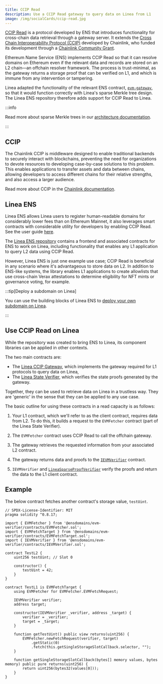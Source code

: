 ```yaml
---
title: CCIP Read
description: Use a CCIP Read gateway to query data on Linea from L1
image: /img/socialCards/ccip-read.jpg
---
```



[CCIP Read](https://eips.ethereum.org/EIPS/eip-3668) is a protocol developed by ENS that introduces
functionality for cross-chain data retrieval through a gateway server. It extends the [Cross Chain
Interoperability Protocol (CCIP)](https://chain.link/cross-chain) developed by Chainlink, who funded
its development through a [Chainlink Community Grant](https://blog.chain.link/ens-grant-for-ccip-read-development/). 

Ethereum Name Service (ENS) implements CCIP Read so that it can resolve domains on Ethereum even if 
the relevant data and records are stored on an L2 chain—an offchain resolver framework. The 
process is trust-minimal, as the gateway returns a storage proof that can be verified on L1, and 
which is immune from any intervention or tampering.

Linea adapted the functionality of the relevant ENS contract, [`evm-gateway`](https://github.com/ensdomains/evmgateway),
so that it would function correctly with Linea's sparse Merkle tree design. The 
Linea ENS repository therefore adds support for CCIP Read to Linea.

:::info 

Read more about sparse Merkle trees in our [architecture documentation](../../../technology/state-manager.mdx).

:::

## CCIP 

The Chainlink CCIP is middleware designed to enable traditional backends to securely interact with 
blockchains, preventing the need for organizations to devote resources to developing case-by-case
solutions to this problem. This enables applications to transfer assets and data between chains,
allowing developers to access different chains for their relative strengths, and also access a 
larger audience.

Read more about CCIP in the [Chainlink documentation](https://docs.chain.link/ccip).

## Linea ENS

Linea ENS allows Linea users to register human-readable domains for considerably 
lower fees than on Ethereum Mainnet, it also leverages smart contracts with 
considerable utility for developers by enabling CCIP Read. See the user guide 
[here](https://support.linea.build/explore/ens).

The [Linea ENS repository](https://github.com/Consensys/linea-ens) contains a 
frontend and associated contracts for ENS to work on Linea, including 
functionality that enables any L1 application to query L2 data using CCIP Read. 

However, Linea ENS is just one example use case; CCIP Read is beneficial in any 
scenario where it's advantageous to store data on L2. In addition to ENS-like 
systems, the library enables L1 applications to create allowlists that use 
cross-chain Verax attestations to determine eligibility for NFT mints or 
governance voting, for example. 

:::tip[Deploy a subdomain on Linea]

You can use the building blocks of Linea ENS to [deploy your own subdomain on Linea](../../how-to/deploy-subdomain.mdx).

:::

## Use CCIP Read on Linea

While the repository was created to bring ENS to Linea, its component libraries 
can be applied in other contexts. 

The two main contracts are: 
- The [Linea CCIP Gateway](https://github.com/Consensys/linea-ens/tree/main/packages/linea-ccip-gateway), 
  which implements the gateway required for L1 protocols to query data on Linea,    
- The [Linea State Verifier](https://github.com/Consensys/linea-ens/tree/main/packages/linea-state-verifier), 
  which verifies the state proofs generated by the gateway.  

Together, they can be used to retrieve data on Linea in a trustless way. They 
are 'generic' in the sense that they can be applied to any use case.

The basic outline for using these contracts in a read capacity is as follows:

<div className="img-large" style={{ padding: '25px 0' }}>
  <LineaCCIPGraphic alt="Diagram of using CCIP Read to query L2 data on Linea" />
</div>

1. Your L1 contract, which we'll refer to as the client contract, requires data 
   from L2. To do this, it builds a request to the `EVMFetcher` contract (part 
   of the Linea State Verifier).

2. The `EVMFetcher` contract uses CCIP Read to call the offchain gateway. 

3. The gateway retrieves the requested information from your associated L2 
contract. 

4. The gateway returns data and proofs to the [`IEVMVerifier`](https://github.com/Consensys/linea-ens/blob/main/packages/linea-state-verifier/contracts/IEVMVerifier.sol) 
contract.

5. `IEVMVerifier` and [`LineaSparseProofVerifier`](https://github.com/Consensys/linea-ens/blob/main/packages/linea-state-verifier/contracts/LineaSparseProofVerifier.sol) 
verify the proofs and return the data to the L1 client contract. 

## Example

The below contract fetches another contract's storage value, `testUint`. 

```
// SPDX-License-Identifier: MIT
pragma solidity ^0.8.17;

import { EVMFetcher } from '@ensdomains/evm-verifier/contracts/EVMFetcher.sol';
import { EVMFetchTarget } from '@ensdomains/evm-verifier/contracts/EVMFetchTarget.sol';
import { IEVMVerifier } from '@ensdomains/evm-verifier/contracts/IEVMVerifier.sol';

contract TestL2 {
    uint256 testUint; // Slot 0

    constructor() {
        testUint = 42;
    }
}

contract TestL1 is EVMFetchTarget {
    using EVMFetcher for EVMFetcher.EVMFetchRequest;

    IEVMVerifier verifier;
    address target;

    constructor(IEVMVerifier _verifier, address _target) {
        verifier = _verifier;
        target = _target;
    }

    function getTestUint() public view returns(uint256) {
        EVMFetcher.newFetchRequest(verifier, target)
            .getStatic(0)
            .fetch(this.getSingleStorageSlotCallback.selector, "");
    }

    function getSingleStorageSlotCallback(bytes[] memory values, bytes memory) public pure returns(uint256) {
        return uint256(bytes32(values[0]));
    }
}
```
